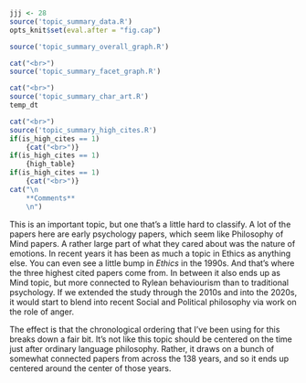 ```r
jjj <- 28
source('topic_summary_data.R')
opts_knit$set(eval.after = "fig.cap")
```

```r
source('topic_summary_overall_graph.R')
```

```r
cat("<br>")
source('topic_summary_facet_graph.R')
```

```r
cat("<br>")
source('topic_summary_char_art.R')
temp_dt
```

```r
cat("<br>")
source('topic_summary_high_cites.R')
if(is_high_cites == 1)
	{cat("<br>")}
if(is_high_cites == 1)
	{high_table}
if(is_high_cites == 1)
	{cat("<br>")}
cat("\n
	**Comments**
	\n")
```

This is an important topic, but one that's a little hard to classify. A lot of the papers here are early psychology papers, which seem like Philosophy of Mind papers. A rather large part of what they cared about was the nature of emotions. In recent years it has been as much a topic in Ethics as anything else. You can even see a little bump in _Ethics_ in the 1990s. And that's where the three highest cited papers come from. In between it also ends up as Mind topic, but more connected to Rylean behaviourism than to traditional psychology. If we extended the study through the 2010s and into the 2020s, it would start to blend into recent Social and Political philosophy via work on the role of anger.

The effect is that the chronological ordering that I've been using for this breaks down a fair bit. It's not like this topic should be centered on the time just after ordinary language philosophy. Rather, it draws on a bunch of somewhat connected papers from across the 138 years, and so it ends up centered around the center of those years.